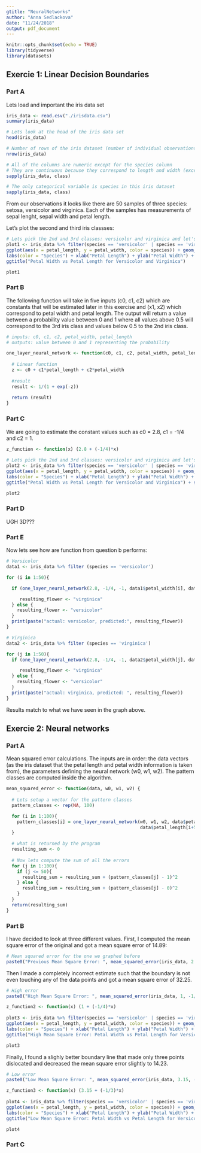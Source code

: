 ```yaml
---
gtitle: "NeuralNetworks"
author: "Anna Sedlackova"
date: "11/24/2018"
output: pdf_document
---
```


```r
knitr::opts_chunk$set(echo = TRUE)
library(tidyverse)
library(datasets)
```

## Exercie 1: Linear Decision Boundaries
### Part A

Lets load and important the iris data set
```r
iris_data <- read.csv("./irisdata.csv")
summary(iris_data)
```

```r
# Lets look at the head of the iris data set
head(iris_data)

# Number of rows of the iris dataset (number of individual observations)
nrow(iris_data)

# All of the columns are numeric except for the species column
# They are continuous because they correspond to length and width (except for species) # The species are discrete
sapply(iris_data, class)

# The only categorical variable is species in this iris dataset
sapply(iris_data, class)
```

From our observations it looks like there are 50 samples of three species: setosa, versicolor and virginica. Each of the samples has measurements of sepal lenght, sepal width and petal length.

Let's plot the second and third iris classses:
```r
# Lets pick the 2nd and 3rd classes: versicolor and virginica and let's plot the subset
plot1 <- iris_data %>% filter(species == 'versicolor' | species == 'virginica') %>%
ggplot(aes(x = petal_length, y = petal_width, color = species)) + geom_point() +
labs(color = "Species") + xlab("Petal Length") + ylab("Petal Width") +
ggtitle("Petal Width vs Petal Length for Versicolor and Virginica")

plot1
```

### Part B

The following function will take in five inputs (c0, c1, c2) which are constants that will be estimated later in this exercise and (x1, x2) which correspond to petal width and petal length. The output will return a value between a probability value between 0 and 1 where all values above 0.5 will correspond to the 3rd iris class and values below 0.5 to the 2nd iris class. 

```r
# inputs: c0, c1, c2, petal_width, petal_length
# outputs: value between 0 and 1 representing the probability

one_layer_neural_network <- function(c0, c1, c2, petal_width, petal_length) {
  
  # Linear function
  z <- c0 + c1*petal_length + c2*petal_width
  
  #result
  result <- 1/(1 + exp(-z))
    
  return (result)
}
```

### Part C

We are going to estimate the constant values such as c0 = 2.8, c1 = -1/4 and c2 = 1.

```r
z_function <- function(x) (2.8 + (-1/4)*x)
 
# Lets pick the 2nd and 3rd classes: versicolor and virginica and let's plot the subset
plot2 <- iris_data %>% filter(species == 'versicolor' | species == 'virginica') %>%
ggplot(aes(x = petal_length, y = petal_width, color = species)) + geom_point() +
labs(color = "Species") + xlab("Petal Length") + ylab("Petal Width") +
ggtitle("Petal Width vs Petal Length for Versicolor and Virginica") + stat_function(fun = z_function)

plot2
```

### Part D

UGH 3D???

### Part E

Now lets see how are function from question b performs:

```r
# Versicolor
data1 <- iris_data %>% filter (species == 'versicolor')

for (i in 1:50){

  if (one_layer_neural_network(2.8, -1/4, -1, data1$petal_width[i], data1$petal_length[i]) < 0.5){

     resulting_flower <- "virginica"
  } else {
    resulting_flower <- "versicolor"
  }
  print(paste("actual: versicolor, predicted:", resulting_flower))
}

# Virginica
data2 <- iris_data %>% filter (species == 'virginica')

for (j in 1:50){
  if (one_layer_neural_network(2.8, -1/4, -1, data2$petal_width[j], data2$petal_length[j]) < 0.5){

     resulting_flower <- "virginica"
  } else {
    resulting_flower <- "versicolor"
  }
  print(paste("actual: virginica, predicted: ", resulting_flower))
}
```

Results match to what we have seen in the graph above.

## Exercie 2: Neural networks
### Part A

Mean squared error calculations. The inputs are in order: the data vectors (as the iris dataset that the petal length and petal width information is taken from), the parameters defining the neural network (w0, w1, w2). The pattern classes are computed inside the algorithm.

```r
mean_squared_error <- function(data, w0, w1, w2) {
  
  # Lets setup a vector for the pattern classes
  pattern_classes <- rep(NA, 100)

  for (i in 1:100){
    pattern_classes[i] = one_layer_neural_network(w0, w1, w2, data$petal_width[i+50],
                                                  data$petal_length[i+50])
  }

  # what is returned by the program
  resulting_sum <- 0
  
  # Now lets compute the sum of all the errors
  for (j in 1:100){
    if (j <= 50){
      resulting_sum = resulting_sum + (pattern_classes[j] - 1)^2
    } else {
      resulting_sum = resulting_sum + (pattern_classes[j] - 0)^2
    }
  }
  return(resulting_sum)
}
```

### Part B

I have decided to look at three different values. First, I computed the mean square error of the original and got a mean square error of 14.89: 

```r
# Mean squared error for the one we graphed before
paste0("Previous Mean Square Error: ", mean_squared_error(iris_data, 2.8, -1/4, -1))
```

Then I made a completely incorrect estimate such that the boundary is not even touching any of the data points and got a mean square error of 32.25.
```r
# High error
paste0("High Mean Square Error: ", mean_squared_error(iris_data, 1, -1/4, -1))

z_function2 <- function(x) (1 + (-1/4)*x)
 
plot3 <- iris_data %>% filter(species == 'versicolor' | species == 'virginica') %>%
ggplot(aes(x = petal_length, y = petal_width, color = species)) + geom_point() +
labs(color = "Species") + xlab("Petal Length") + ylab("Petal Width") +
ggtitle("High Mean Square Error: Petal Width vs Petal Length for Versicolor and Virginica") + stat_function(fun = z_function2)

plot3
```

Finally, I found a slighly better boundary line that made only three points dislocated and decreased the mean square error slightly to 14.23.

```r
# Low error
paste0("Low Mean Square Error: ", mean_squared_error(iris_data, 3.15, -1/3, -1))

z_function3 <- function(x) (3.15 + (-1/3)*x)
 
plot4 <- iris_data %>% filter(species == 'versicolor' | species == 'virginica') %>%
ggplot(aes(x = petal_length, y = petal_width, color = species)) + geom_point() +
labs(color = "Species") + xlab("Petal Length") + ylab("Petal Width") +
ggtitle("Low Mean Square Error: Petal Width vs Petal Length for Versicolor and Virginica") + stat_function(fun = z_function3)

plot4
```

### Part C